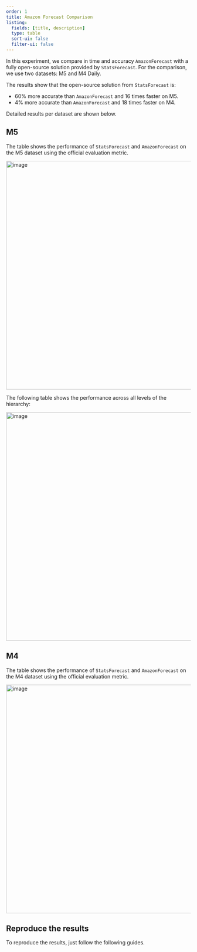 ```yaml
---
order: 1
title: Amazon Forecast Comparison
listing:
  fields: [title, description]
  type: table
  sort-ui: false
  filter-ui: false
---
```


In this experiment, we compare in time and accuracy `AmazonForecast` with a fully open-source solution provided by `StatsForecast`. For the comparison, we use two datasets: M5 and M4 Daily.

The results show that the open-source solution from `StatsForecast` is:

- 60% more accurate than `AmazonForecast` and 16 times faster on M5.
- 4% more accurate than `AmazonForecast` and 18 times faster on M4.

Detailed results per dataset are shown below.

## M5

The table shows the performance of `StatsForecast` and `AmazonForecast` on the M5 dataset using the official evaluation metric.

<img width="623" alt="image" src="https://user-images.githubusercontent.com/10517170/206248653-3ed6e9eb-9bce-4f6f-8d4b-7ade3c305ce5.png">

The following table shows the performance across all levels of the hierarchy:

<img width="623" alt="image" src="https://user-images.githubusercontent.com/10517170/206248740-d84455b4-451e-4bc8-b9ae-6b7d9010bb1d.png">

## M4

The table shows the performance of `StatsForecast` and `AmazonForecast` on the M4 dataset using the official evaluation metric.

<img width="623" alt="image" src="https://user-images.githubusercontent.com/10517170/206248844-a1f1d531-9458-4e0f-9c7a-4a384c69e7ac.png">


## Reproduce the results

To reproduce the results, just follow the following guides.
